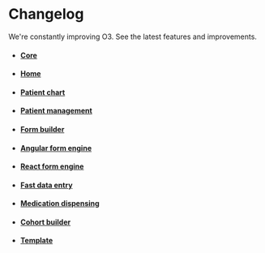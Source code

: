 
# Changelog

We're constantly improving O3. See the latest features and improvements.

- #### [Core](https://github.com/openmrs/openmrs-esm-core/releases)

  <LatestRelease repo="openmrs-esm-core" />

- #### [Home](https://github.com/openmrs/openmrs-esm-home/releases)

  <LatestRelease repo="openmrs-esm-home" />

- #### [Patient chart](https://github.com/openmrs/openmrs-esm-patient-chart/releases)

  <LatestRelease repo="openmrs-esm-patient-chart" />

- #### [Patient management](https://github.com/openmrs/openmrs-esm-patient-management/releases)

  <LatestRelease repo="openmrs-esm-patient-management" />

- #### [Form builder](https://github.com/openmrs/openmrs-esm-form-builder/releases)

  <LatestRelease repo="openmrs-esm-form-builder" />

- #### [Angular form engine](https://github.com/openmrs/openmrs-ngx-formentry)

  <LatestRelease repo="openmrs-ngx-formentry" />

- #### [React form engine](https://github.com/openmrs/openmrs-form-engine-lib)

  <LatestRelease repo="openmrs-form-engine-lib" />

- #### [Fast data entry](https://github.com/openmrs/openmrs-esm-fast-data-entry-app)

  <LatestRelease repo="openmrs-esm-fast-data-entry-app" />

- #### [Medication dispensing](https://github.com/openmrs/openmrs-esm-dispensing-app)

  <LatestRelease repo="openmrs-esm-dispensing-app" />

- #### [Cohort builder](https://github.com/openmrs/openmrs-esm-cohortbuilder)

  <LatestRelease repo="openmrs-esm-cohortbuilder" />

- #### [Template](https://github.com/openmrs/openmrs-esm-template-app)

  <LatestRelease repo="openmrs-esm-template-app" />
